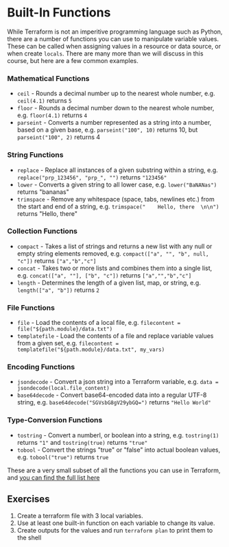 # Built-In Functions

While Terraform is not an imperitive programming language such as Python, there are a number of functions you can use to manipulate variable values. These can be called when assigning values in a resource or data source, or when create `locals`. There are many more than we will discuss in this course, but here are a few common examples.

### Mathematical Functions

- `ceil` - Rounds a decimal number up to the nearest whole number, e.g. `ceil(4.1)` returns `5`
- `floor` - Rounds a decimal number down to the nearest whole number, e.g. `floor(4.1)` returns `4`
- `parseint` - Converts a number represented as a string into a number, based on a given base, e.g. `parseint("100", 10)` returns 10, but `parseint("100", 2)` returns 4

### String Functions

- `replace` - Replace all instances of a given substring within a string, e.g. `replace("prp_123456", "prp_", "")` returns `"123456"`
- `lower` - Converts a given string to all lower case, e.g. `lower("BaNANas")` returns "bananas"
- `trimspace` - Remove any whitespace (space, tabs, newlines etc.) from the start and end of a string, e.g. `trimspace("    Hello, there  \n\n")` returns "Hello, there"

### Collection Functions

- `compact` - Takes a list of strings and returns a new list with any null or empty string elements removed, e.g. `compact(["a", "", "b", null, "c"])` returns `["a","b","c"]`
- `concat` - Takes two or more lists and combines them into a single list, e.g. `concat(["a", ""], ["b", "c"])` returns `["a","","b","c"]`
- `length` - Determines the length of a given list, map, or string, e.g. `length(["a", "b"])` returns `2`

### File Functions

- `file` - Load the contents of a local file, e.g. `filecontent = file("${path.module}/data.txt")`
- `templatefile` - Load the contents of a file and replace variable values from a given set, e.g. `filecontent = templatefile("${path.module}/data.txt", my_vars)`

### Encoding Functions

- `jsondecode` - Convert a json string into a Terraform variable, e.g. `data = jsondecode(local.file_content)`
- `base64decode` - Convert base64-encoded data into a regular UTF-8 string, e.g. `base64decode("SGVsbG8gV29ybGQ=")` returns `"Hello World"`

### Type-Conversion Functions

- `tostring` - Convert a numberl, or boolean into a string, e.g. `tostring(1)` returns `"1"` and `tostring(true)` returns `"true"`
- `tobool` - Convert the strings "true" or "false" into actual boolean values, e.g. `tobool("true")` returns `true`


These are a very small subset of all the functions you can use in Terraform, and [you can find the full list here](https://developer.hashicorp.com/terraform/language/functions)

## Exercises

1. Create a terraform file with 3 local variables.
2. Use at least one built-in function on each variable to change its value.
3. Create outputs for the values and run `terraform plan` to print them to the shell